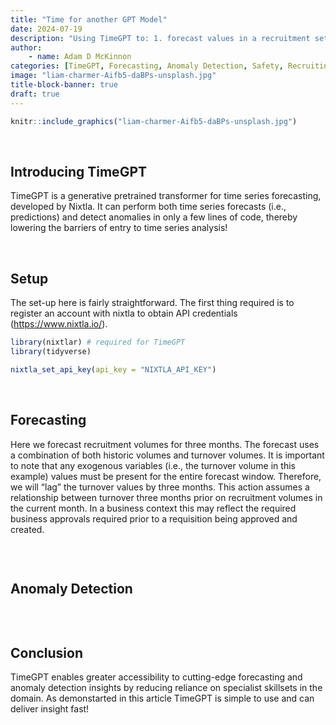```yaml
---
title: "Time for another GPT Model"
date: 2024-07-19
description: "Using TimeGPT to: 1. forecast values in a recruitment setting, and 2. detect anomalies in a safety data."
author: 
    - name: Adam D McKinnon
categories: [TimeGPT, Forecasting, Anomaly Detection, Safety, Recruiting, People Analytics]
image: "liam-charmer-Aifb5-daBPs-unsplash.jpg"
title-block-banner: true
draft: true
---
```


```r
knitr::include_graphics("liam-charmer-Aifb5-daBPs-unsplash.jpg")
```

<br>

## Introducing TimeGPT

TimeGPT is a generative pretrained transformer for time series forecasting, developed by Nixtla. It can perform both time series forecasts (i.e., predictions) and detect anomalies in only a few lines of code, thereby lowering the barriers of entry to time series analysis!

<br>

## Setup

The set-up here is fairly straightforward. The first thing required is to register an account with nixtla to obtain API credentials (<https://www.nixtla.io/>).

```r

library(nixtlar) # required for TimeGPT
library(tidyverse)

nixtla_set_api_key(api_key = "NIXTLA_API_KEY")

```

<br>

## Forecasting

Here we forecast recruitment volumes for three months. The forecast uses a combination of both historic volumes and turnover volumes. It is important to note that any exogenous variables (i.e., the turnover volume in this example) values must be present for the entire forecast window. Therefore, we will "lag" the turnover values by three months. This action assumes a relationship between turnover three months prior on recruitment volumes in the current month. In a business context this may reflect the required business approvals required prior to a requisition being approved and created.

```r



```

<br>

## Anomaly Detection

```r

```

<br>

## Conclusion

TimeGPT enables greater accessibility to cutting-edge forecasting and anomaly detection insights by reducing reliance on specialist skillsets in the domain. As demonstarted in this article TimeGPT is simple to use and can deliver insight fast!
